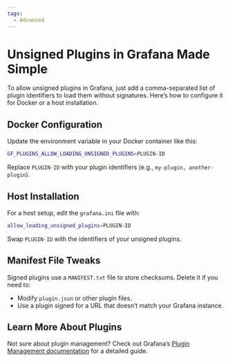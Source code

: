 ```yaml
---
tags:
  - Advanced
---
```


# Unsigned Plugins in Grafana Made Simple

To allow unsigned plugins in Grafana, just add a comma-separated list of plugin identifiers to load them without signatures. Here’s how to configure it for Docker or a host installation.

## Docker Configuration

Update the environment variable in your Docker container like this:

```sh
GF_PLUGINS_ALLOW_LOADING_UNSIGNED_PLUGINS=PLUGIN-ID
```

Replace `PLUGIN-ID` with your plugin identifiers (e.g., `my-plugin, another-plugin`).

## Host Installation

For a host setup, edit the `grafana.ini` file with:

```sh
allow_loading_unsigned_plugins=PLUGIN-ID
```

Swap `PLUGIN-ID` with the identifiers of your unsigned plugins.

## Manifest File Tweaks

Signed plugins use a `MANIFEST.txt` file to store checksums. Delete it if you need to:

- Modify `plugin.json` or other plugin files.
- Use a plugin signed for a URL that doesn’t match your Grafana instance.

## Learn More About Plugins

Not sure about plugin management? Check out Grafana’s [Plugin Management documentation](https://grafana.com/docs/grafana/latest/administration/plugin-management/) for a detailed guide.
